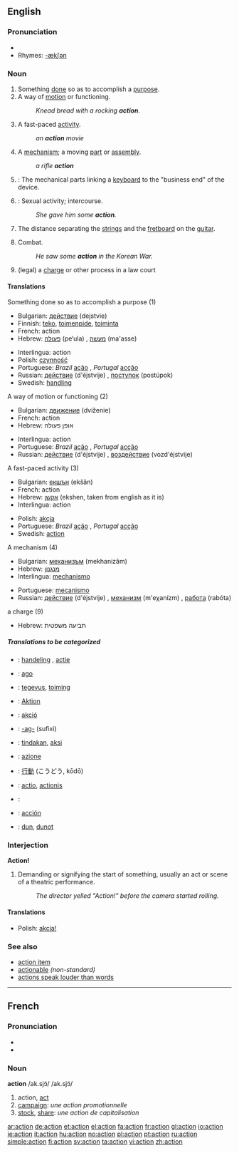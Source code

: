 ==English==

===Pronunciation===
*{{audio|en-us-action.ogg|Audio (US)}}
*Rhymes: [[Rhymes:English:-ækʃən|-ækʃən]]

===Noun===
{{en-noun}} 

# Something [[done]] so as to accomplish a [[purpose]].
# A way of [[motion]] or functioning.
#: ''Knead bread with a rocking '''action'''.''
# A fast-paced [[activity]].
#: ''an '''action''' movie''
# A [[mechanism]]; a moving [[part]] or [[assembly]].
#: ''a rifle '''action'''''
# {{rfv-sense}} {{music}}: The mechanical parts linking a [[keyboard]] to the "business end" of the device.
# {{slang}}: Sexual activity; intercourse.
#: ''She gave him some '''action'''.''
# {{rfv-sense}} The distance separating the [[strin]]gs and the [[fretboard]] on the [[guitar]].
# {{military}} Combat.
#:''He saw some '''action''' in the Korean War.''
# (legal) a [[charge]] or other process in a law court

====Translations====
;Something done so as to accomplish a purpose (1)
{{top}}
*Bulgarian: [[действие]] (dejstvie) {{n}}
*Finnish: [[teko]], [[toimenpide]], [[toiminta]]
*French: action {{f}}
*Hebrew: [[פעולה]] (pe‘ula) {{f}}, [[מעשה]] (ma'asse) {{m}}
{{mid}}
*Interlingua: action
*Polish: [[czynność]] {{f}}
*Portuguese: ''Brazil'' [[ação]] {{f}}, ''Portugal'' [[acção]] {{f}}
*Russian: [[действие]] (d'éjstvije) {{n}}, [[поступок]] (postúpok) {{m}}
*Swedish: [[handling]]
{{bottom}}

;A way of motion or functioning (2)
{{top}}
*Bulgarian: [[движение]] (dviženie) {{n}}
*French: action {{f}}
*Hebrew: אופן פעולה {{m}}
{{mid}}
*Interlingua: action
*Portuguese: ''Brazil'' [[ação]] {{f}}, ''Portugal'' [[acção]] {{f}}
*Russian: [[действие]] (d'éjstvije) {{n}}, [[воздействие]] (vozd'éjstvije) {{n}}
{{bottom}}

;A fast-paced activity (3)
{{top}}
*Bulgarian: [[екшън]] (ekšǎn) {{m}}
*French: action {{f}}
*Hebrew: [[אקשן]] (ekshen, taken from english as it is)
*Interlingua: action
{{mid}}
*Polish: [[akcja]] {{f}}
*Portuguese: ''Brazil'' [[ação]] {{f}}, ''Portugal'' [[acção]] {{f}}
*Swedish: [[action#Swedish|action]]
{{bottom}}

;A mechanism (4)
{{top}}
*Bulgarian: [[механизъм]] (mekhanizǎm) {{m}}
*Hebrew: [[מנגנון]] {{m}}
*Interlingua: [[mechanismo]]
{{mid}}
*Portuguese: [[mecanismo]] {{m}}
*Russian: [[действие]] (d'éjstvije) {{n}}, [[механизм]] (m'eχanízm) {{m}}, [[работа]] (rabóta) {{f}}
{{bottom}}

;a charge (9)
{{top}}
*Hebrew: תביעה משפטית {{f}}
{{mid}}
{{bottom}}

=====Translations to be categorized=====
{{checktrans}}
{{top}}
*{{ttbc|Dutch}}: [[handeling]] {{f}}, [[actie]] {{f}}
*{{ttbc|Esperanto}}: [[ago]]
*{{ttbc|Estonian}}: [[tegevus]], [[toiming]]
*{{ttbc|German}}: [[Aktion]] {{f}}
*{{ttbc|Hungarian}}: [[akció]]
*{{ttbc|Ido}}: [[-ag-]] (sufixi)
*{{ttbc|Indonesian}}: [[tindak]]an, [[aksi]]
*{{ttbc|Italian}}: [[azione]] {{f}}
{{mid}}
*{{ttbc|Japanese}}: [[行動]] (こうどう, kōdō)
*{{ttbc|Latin}}: [[actio]], [[actionis]]
*{{ttbc|Polish}}: 
*{{ttbc|Spanish}}: [[acción]] {{f}}
*{{ttbc|Volapük}}: [[dun]], [[dunot]]
{{bottom}}

===Interjection===
'''Action!'''
# Demanding or signifying the start of something, usually an act or scene of a theatric performance.
#: ''The director yelled "Action!" before the camera started rolling.''

====Translations====
*Polish: [[akcja!]]

===See also===
*[[action item]]
*[[actionable]] ''(non-standard)''
*[[actions speak louder than words]]

----

==French==

===Pronunciation===
*{{IPA|/ak.sjɔ̃/}}
*{{SAMPA|/ak.sjO~/}}

===Noun===
'''action''' /ak.sjɔ̃/ /ak.sjɔ̃/ {{f}}
# action, [[act]]
# [[campaign]]: ''une action promotionnelle''
# [[stock]], [[share]]: ''une action de capitalisation''

[[ar:action]]
[[de:action]]
[[et:action]]
[[el:action]]
[[fa:action]]
[[fr:action]]
[[gl:action]]
[[io:action]]
[[ie:action]]
[[it:action]]
[[hu:action]]
[[no:action]]
[[pl:action]]
[[pt:action]]
[[ru:action]]
[[simple:action]]
[[fi:action]]
[[sv:action]]
[[ta:action]]
[[vi:action]]
[[zh:action]]